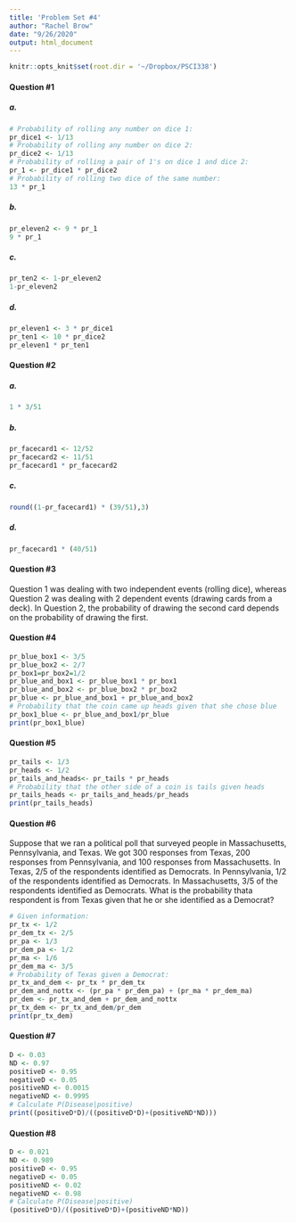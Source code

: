 ```yaml
---
title: 'Problem Set #4'
author: "Rachel Brow"
date: "9/26/2020"
output: html_document
---
```


```r
knitr::opts_knit$set(root.dir = '~/Dropbox/PSCI338')
```

#### Question #1

##### a.
```r
# Probability of rolling any number on dice 1:
pr_dice1 <- 1/13
# Probability of rolling any number on dice 2:
pr_dice2 <- 1/13
# Probability of rolling a pair of 1's on dice 1 and dice 2:
pr_1 <- pr_dice1 * pr_dice2
# Probability of rolling two dice of the same number:
13 * pr_1
```

##### b.
```r
pr_eleven2 <- 9 * pr_1
9 * pr_1
```

##### c.
```r
pr_ten2 <- 1-pr_eleven2
1-pr_eleven2
```

##### d.
```r
pr_eleven1 <- 3 * pr_dice1
pr_ten1 <- 10 * pr_dice2
pr_eleven1 * pr_ten1
```

#### Question #2

##### a.
```r
1 * 3/51
```

##### b.
```r
pr_facecard1 <- 12/52
pr_facecard2 <- 11/51
pr_facecard1 * pr_facecard2
```

##### c.
```r
round((1-pr_facecard1) * (39/51),3)
```

##### d.
```r
pr_facecard1 * (40/51)
```

#### Question #3
Question 1 was dealing with two independent events (rolling dice), whereas Question 2 was dealing with 2 dependent events (drawing cards from a deck). In Question 2, the probability of drawing the second card depends on the probability of drawing the first.

#### Question #4

```r
pr_blue_box1 <- 3/5
pr_blue_box2 <- 2/7
pr_box1=pr_box2=1/2
pr_blue_and_box1 <- pr_blue_box1 * pr_box1
pr_blue_and_box2 <- pr_blue_box2 * pr_box2
pr_blue <- pr_blue_and_box1 + pr_blue_and_box2
# Probability that the coin came up heads given that she chose blue
pr_box1_blue <- pr_blue_and_box1/pr_blue
print(pr_box1_blue)
```

#### Question #5

```r
pr_tails <- 1/3
pr_heads <- 1/2
pr_tails_and_heads<- pr_tails * pr_heads
# Probability that the other side of a coin is tails given heads
pr_tails_heads <- pr_tails_and_heads/pr_heads
print(pr_tails_heads)
```

#### Question #6
Suppose that we ran a political poll that surveyed people in Massachusetts, Pennsylvania, and Texas. We got 300 responses from Texas, 200 responses from Pennsylvania, and 100 responses from Massachusetts. In Texas, 2/5 of the respondents identified as Democrats. In Pennsylvania, 1/2 of the respondents identified as Democrats. In Massachusetts, 3/5 of the respondents identified as Democrats. What is the probability thata respondent is from Texas given that he or she identified as a Democrat?
```r
# Given information:
pr_tx <- 1/2
pr_dem_tx <- 2/5
pr_pa <- 1/3
pr_dem_pa <- 1/2
pr_ma <- 1/6
pr_dem_ma <- 3/5
# Probability of Texas given a Democrat:
pr_tx_and_dem <- pr_tx * pr_dem_tx
pr_dem_and_nottx <- (pr_pa * pr_dem_pa) + (pr_ma * pr_dem_ma)
pr_dem <- pr_tx_and_dem + pr_dem_and_nottx
pr_tx_dem <- pr_tx_and_dem/pr_dem
print(pr_tx_dem)
```

#### Question #7

```r
D <- 0.03
ND <- 0.97
positiveD <- 0.95
negativeD <- 0.05
positiveND <- 0.0015
negativeND <- 0.9995
# Calculate P(Disease|positive)
print((positiveD*D)/((positiveD*D)+(positiveND*ND)))
```

#### Question #8

```r
D <- 0.021
ND <- 0.989
positiveD <- 0.95
negativeD <- 0.05
positiveND <- 0.02
negativeND <- 0.98
# Calculate P(Disease|positive)
(positiveD*D)/((positiveD*D)+(positiveND*ND))
```